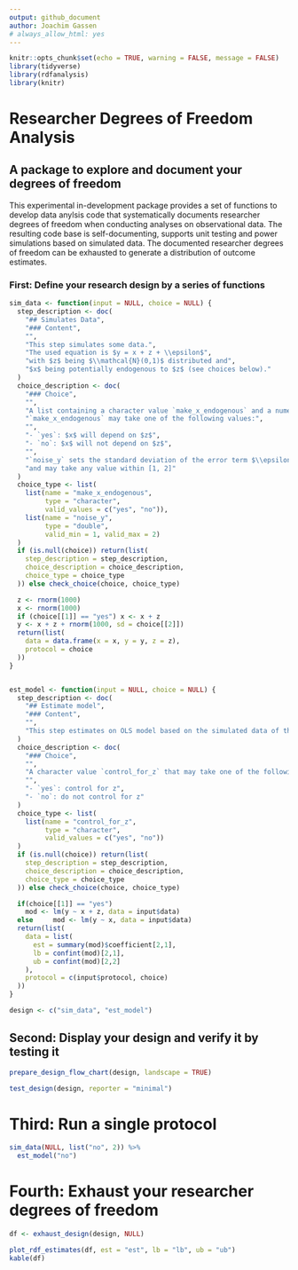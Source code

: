 ```yaml
---
output: github_document
author: Joachim Gassen
# always_allow_html: yes
---
```


```r
knitr::opts_chunk$set(echo = TRUE, warning = FALSE, message = FALSE)
library(tidyverse)
library(rdfanalysis)
library(knitr)
```

# Researcher Degrees of Freedom Analysis

## A package to explore and document your degrees of freedom

This experimental in-development package provides a set of functions 
to develop data anylsis code that systematically documents
researcher degrees of freedom when conducting analyses on observational data. 
The resulting code base is self-documenting, 
supports unit testing and power simulations based on simulated data. The 
documented researcher degrees of freedom can be exhausted to generate a 
distribution of outcome estimates.

### First: Define your research design by a series of functions
    
```r
sim_data <- function(input = NULL, choice = NULL) {
  step_description <- doc(
    "## Simulates Data",
    "### Content",
    "",
    "This step simulates some data.",
    "The used equation is $y = x + z + \\epsilon$",
    "with $z$ being $\\mathcal{N}(0,1)$ distributed and", 
    "$x$ being potentially endogenous to $z$ (see choices below)."
  )
  choice_description <- doc(
    "### Choice",
    "",
    "A list containing a character value `make_x_endogenous` and a numerical value `noise_y`.", 
    "`make_x_endogenous` may take one of the following values:",
    "",
    "- `yes`: $x$ will depend on $z$",
    "- `no`: $x$ will not depend on $z$",
    "",
    "`noise_y` sets the standard deviation of the error term $\\epsilon$ affecting y",
    "and may take any value within [1, 2]"
  )
  choice_type <- list(
    list(name = "make_x_endogenous", 
         type = "character", 
         valid_values = c("yes", "no")),
    list(name = "noise_y", 
         type = "double", 
         valid_min = 1, valid_max = 2)
  )
  if (is.null(choice)) return(list(
    step_description = step_description,
    choice_description = choice_description,
    choice_type = choice_type
  )) else check_choice(choice, choice_type)

  z <- rnorm(1000)
  x <- rnorm(1000) 
  if (choice[[1]] == "yes") x <- x + z
  y <- x + z + rnorm(1000, sd = choice[[2]]) 
  return(list(
    data = data.frame(x = x, y = y, z = z),
    protocol = choice
  ))
}


est_model <- function(input = NULL, choice = NULL) {
  step_description <- doc(
    "## Estimate model",
    "### Content",
    "",
    "This step estimates on OLS model based on the simulated data of the last step."
  )
  choice_description <- doc(
    "### Choice",
    "",
    "A character value `control_for_z` that may take one of the following values:",
    "",
    "- `yes`: control for z",
    "- `no`: do not control for z"
  )
  choice_type <- list(
    list(name = "control_for_z", 
         type = "character", 
         valid_values = c("yes", "no"))
  )
  if (is.null(choice)) return(list(
    step_description = step_description,
    choice_description = choice_description,
    choice_type = choice_type
  )) else check_choice(choice, choice_type)

  if(choice[[1]] == "yes") 
    mod <- lm(y ~ x + z, data = input$data)
  else     mod <- lm(y ~ x, data = input$data)
  return(list(
    data = list(
      est = summary(mod)$coefficient[2,1],
      lb = confint(mod)[2,1],
      ub = confint(mod)[2,2]
    ),
    protocol = c(input$protocol, choice)
  ))  
} 

design <- c("sim_data", "est_model")
```

## Second: Display your design and verify it by testing it

```r
prepare_design_flow_chart(design, landscape = TRUE)

test_design(design, reporter = "minimal")
```

# Third: Run a single protocol

```r
sim_data(NULL, list("no", 2)) %>%
  est_model("no")
```

# Fourth: Exhaust your researcher degrees of freedom

```r
df <- exhaust_design(design, NULL) 
```

```r
plot_rdf_estimates(df, est = "est", lb = "lb", ub = "ub")
kable(df)
```
